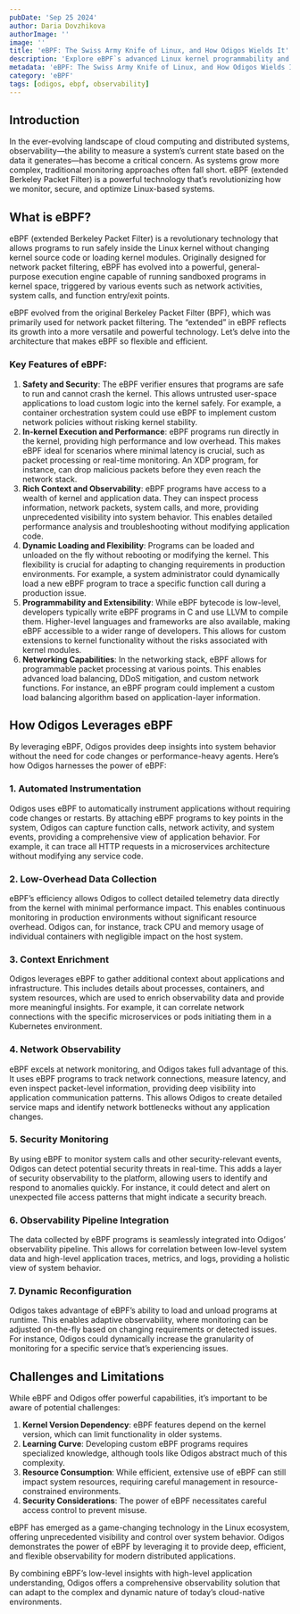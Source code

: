 ```yaml
---
pubDate: 'Sep 25 2024'
author: Daria Dovzhikova
authorImage: ''
image: ''
title: 'eBPF: The Swiss Army Knife of Linux, and How Odigos Wields It'
description: 'Explore eBPF`s advanced Linux kernel programmability and how Odigos leverages it for cutting-edge observability in distributed systems.'
metadata: 'eBPF: The Swiss Army Knife of Linux, and How Odigos Wields It'
category: 'eBPF'
tags: [odigos, ebpf, observability]
---
```


## Introduction

In the ever-evolving landscape of cloud computing and distributed systems, observability—the ability to measure a system’s current state based on the data it generates—has become a critical concern. As systems grow more complex, traditional monitoring approaches often fall short. eBPF (extended Berkeley Packet Filter) is a powerful technology that’s revolutionizing how we monitor, secure, and optimize Linux-based systems.

## What is eBPF?

eBPF (extended Berkeley Packet Filter) is a revolutionary technology that allows programs to run safely inside the Linux kernel without changing kernel source code or loading kernel modules. Originally designed for network packet filtering, eBPF has evolved into a powerful, general-purpose execution engine capable of running sandboxed programs in kernel space, triggered by various events such as network activities, system calls, and function entry/exit points.

eBPF evolved from the original Berkeley Packet Filter (BPF), which was primarily used for network packet filtering. The “extended” in eBPF reflects its growth into a more versatile and powerful technology. Let’s delve into the architecture that makes eBPF so flexible and efficient.

### Key Features of eBPF:

1. **Safety and Security**:
   The eBPF verifier ensures that programs are safe to run and cannot crash the kernel. This allows untrusted user-space applications to load custom logic into the kernel safely. For example, a container orchestration system could use eBPF to implement custom network policies without risking kernel stability.
2. **In-kernel Execution and Performance**:
   eBPF programs run directly in the kernel, providing high performance and low overhead. This makes eBPF ideal for scenarios where minimal latency is crucial, such as packet processing or real-time monitoring. An XDP program, for instance, can drop malicious packets before they even reach the network stack.
3. **Rich Context and Observability**:
   eBPF programs have access to a wealth of kernel and application data. They can inspect process information, network packets, system calls, and more, providing unprecedented visibility into system behavior. This enables detailed performance analysis and troubleshooting without modifying application code.
4. **Dynamic Loading and Flexibility**:
   Programs can be loaded and unloaded on the fly without rebooting or modifying the kernel. This flexibility is crucial for adapting to changing requirements in production environments. For example, a system administrator could dynamically load a new eBPF program to trace a specific function call during a production issue.
5. **Programmability and Extensibility**:
   While eBPF bytecode is low-level, developers typically write eBPF programs in C and use LLVM to compile them. Higher-level languages and frameworks are also available, making eBPF accessible to a wider range of developers. This allows for custom extensions to kernel functionality without the risks associated with kernel modules.
6. **Networking Capabilities**:
   In the networking stack, eBPF allows for programmable packet processing at various points. This enables advanced load balancing, DDoS mitigation, and custom network functions. For instance, an eBPF program could implement a custom load balancing algorithm based on application-layer information.

## How Odigos Leverages eBPF

By leveraging eBPF, Odigos provides deep insights into system behavior without the need for code changes or performance-heavy agents. Here’s how Odigos harnesses the power of eBPF:

### 1. Automated Instrumentation

Odigos uses eBPF to automatically instrument applications without requiring code changes or restarts. By attaching eBPF programs to key points in the system, Odigos can capture function calls, network activity, and system events, providing a comprehensive view of application behavior. For example, it can trace all HTTP requests in a microservices architecture without modifying any service code.

### 2. Low-Overhead Data Collection

eBPF’s efficiency allows Odigos to collect detailed telemetry data directly from the kernel with minimal performance impact. This enables continuous monitoring in production environments without significant resource overhead. Odigos can, for instance, track CPU and memory usage of individual containers with negligible impact on the host system.

### 3. Context Enrichment

Odigos leverages eBPF to gather additional context about applications and infrastructure. This includes details about processes, containers, and system resources, which are used to enrich observability data and provide more meaningful insights. For example, it can correlate network connections with the specific microservices or pods initiating them in a Kubernetes environment.

### 4. Network Observability

eBPF excels at network monitoring, and Odigos takes full advantage of this. It uses eBPF programs to track network connections, measure latency, and even inspect packet-level information, providing deep visibility into application communication patterns. This allows Odigos to create detailed service maps and identify network bottlenecks without any application changes.

### 5. Security Monitoring

By using eBPF to monitor system calls and other security-relevant events, Odigos can detect potential security threats in real-time. This adds a layer of security observability to the platform, allowing users to identify and respond to anomalies quickly. For instance, it could detect and alert on unexpected file access patterns that might indicate a security breach.

### 6. Observability Pipeline Integration

The data collected by eBPF programs is seamlessly integrated into Odigos’ observability pipeline. This allows for correlation between low-level system data and high-level application traces, metrics, and logs, providing a holistic view of system behavior.

### 7. Dynamic Reconfiguration

Odigos takes advantage of eBPF’s ability to load and unload programs at runtime. This enables adaptive observability, where monitoring can be adjusted on-the-fly based on changing requirements or detected issues. For instance, Odigos could dynamically increase the granularity of monitoring for a specific service that’s experiencing issues.

## Challenges and Limitations

While eBPF and Odigos offer powerful capabilities, it’s important to be aware of potential challenges:

1. **Kernel Version Dependency**: eBPF features depend on the kernel version, which can limit functionality in older systems.
2. **Learning Curve**: Developing custom eBPF programs requires specialized knowledge, although tools like Odigos abstract much of this complexity.
3. **Resource Consumption**: While efficient, extensive use of eBPF can still impact system resources, requiring careful management in resource-constrained environments.
4. **Security Considerations**: The power of eBPF necessitates careful access control to prevent misuse.

eBPF has emerged as a game-changing technology in the Linux ecosystem, offering unprecedented visibility and control over system behavior. Odigos demonstrates the power of eBPF by leveraging it to provide deep, efficient, and flexible observability for modern distributed applications.

By combining eBPF’s low-level insights with high-level application understanding, Odigos offers a comprehensive observability solution that can adapt to the complex and dynamic nature of today’s cloud-native environments.
